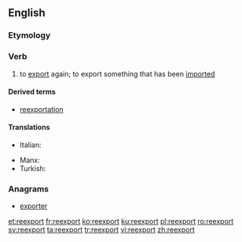 ==English==

===Etymology===
{{prefix|re|export|lang=en}}

===Verb===
{{en-verb}}

# to [[export]] again; to export something that has been [[import]]ed

====Derived terms====
* [[reexportation]]

====Translations====
{{trans-top|to export again}}
* Italian: {{t|it|riesportare}}
{{trans-mid}}
* Manx: {{t|gv|aa-assphurtee}}
* Turkish: {{t+|tr|reeksport}}
{{trans-bottom}}

===Anagrams===
* [[exporter#English|exporter]]

[[et:reexport]]
[[fr:reexport]]
[[ko:reexport]]
[[ku:reexport]]
[[pl:reexport]]
[[ro:reexport]]
[[sv:reexport]]
[[ta:reexport]]
[[tr:reexport]]
[[vi:reexport]]
[[zh:reexport]]